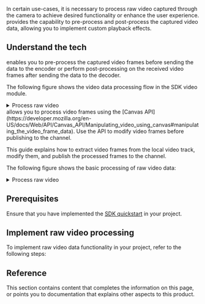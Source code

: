 
In certain use-cases, it is necessary to process raw video captured through the camera to achieve desired functionality or enhance the user experience. <Vpd k="SDK" /> provides the capability to pre-process and post-process the captured video data, allowing you to implement custom playback effects.

<PlatformWrapper platform="android, ios, macos, windows, unity, web">

## Understand the tech
<PlatformWrapper notAllowed="web">
<Vpd k="SDK" /> enables you to pre-process the captured video frames before sending the data to the encoder or perform post-processing on the received video frames after sending the data to the decoder.

The following figure shows the video data processing flow in the SDK video module.

<details>
<summary>Process raw video</summary>

![](https://agora-doc.s3.us-east-1.amazonaws.com/images/video-sdk/video-module-data-processing.svg)

* Position (2) corresponds to the `onCaptureVideoFrame` callback.
* Position (3) corresponds to the `onPreEncodeVideoFrame` callback.
* Position (4) corresponds to the`onRenderVideoFrame` callback.
</details>
</PlatformWrapper>
<PlatformWrapper platform="web">
<Vpd k="SDK" /> allows you to process video frames using the [Canvas API](https://developer.mozilla.org/en-US/docs/Web/API/Canvas_API/Manipulating_video_using_canvas#manipulating_the_video_frame_data). Use the API to modify video frames before publishing to the channel.

This guide explains how to extract video frames from the local video track, modify them, and publish the processed frames to the channel.

The following figure shows the basic processing of raw video data:

<details>
<summary>Process raw video</summary>

![](https://agora-doc.s3.us-east-1.amazonaws.com/images/video-sdk/process-raw-video-web.svg)

</details>
</PlatformWrapper>

## Prerequisites

Ensure that you have implemented the [SDK quickstart](../get-started/get-started-sdk) in your project.

## Implement raw video processing

To implement raw video data functionality in your project, refer to the following steps:

<ProjectImplement/>

## Reference

This section contains content that completes the information on this page, or points you to documentation that explains other aspects to this product.

<Reference/>

</PlatformWrapper>
<PlatformWrapper notAllowed="android, ios, macos, windows, unity, web">
<NotAvailable />
</PlatformWrapper>
